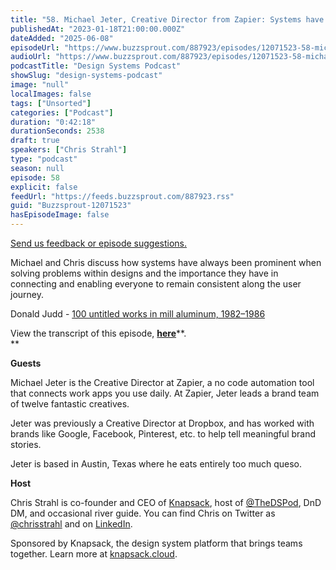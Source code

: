 ```yaml
---
title: "58. Michael Jeter, Creative Director from Zapier: Systems have always been a part of solving design problems"
publishedAt: "2023-01-18T21:00:00.000Z"
dateAdded: "2025-06-08"
episodeUrl: "https://www.buzzsprout.com/887923/episodes/12071523-58-michael-jeter-creative-director-from-zapier-systems-have-always-been-a-part-of-solving-design-problems.mp3"
audioUrl: "https://www.buzzsprout.com/887923/episodes/12071523-58-michael-jeter-creative-director-from-zapier-systems-have-always-been-a-part-of-solving-design-problems.mp3"
podcastTitle: "Design Systems Podcast"
showSlug: "design-systems-podcast"
image: "null"
localImages: false
tags: ["Unsorted"]
categories: ["Podcast"]
duration: "0:42:18"
durationSeconds: 2538
draft: true
speakers: ["Chris Strahl"]
type: "podcast"
season: null
episode: 58
explicit: false
feedUrl: "https://feeds.buzzsprout.com/887923.rss"
guid: "Buzzsprout-12071523"
hasEpisodeImage: false
---
```

[Send us feedback or episode suggestions.](https://www.buzzsprout.com/twilio/text_messages/887923/open_sms)

Michael and Chris discuss how systems have always been prominent when solving problems within designs and the importance they have in connecting and enabling everyone to remain consistent along the user journey. 

Donald Judd - [100 untitled works in mill aluminum, 1982–1986](https://vimeo.com/466015323)

View the transcript of this episode, [**here**](https://docs.google.com/document/d/1sh3x8zPOjaTKZX6au2V8q1OOWjy6maG7/edit)**.  
**  

**Guests**

Michael Jeter is the Creative Director at Zapier, a no code automation tool that connects work apps you use daily. At Zapier, Jeter leads a brand team of twelve fantastic creatives. 

Jeter was previously a Creative Director at Dropbox, and has worked with brands like Google, Facebook, Pinterest, etc. to help tell meaningful brand stories.   
  
Jeter is based in Austin, Texas where he eats entirely too much queso.

**Host**

Chris Strahl is co-founder and CEO of [Knapsack](https://www.knapsack.cloud/), host of [@TheDSPod](https://twitter.com/thedspod), DnD DM, and occasional river guide. You can find Chris on Twitter as [@chrisstrahl](https://twitter.com/chrisstrahl) and on [LinkedIn](https://www.linkedin.com/in/chrisstrahl/).

Sponsored by Knapsack, the design system platform that brings teams together. Learn more at [knapsack.cloud](https://www.knapsack.cloud/?utm_source=podcast).
